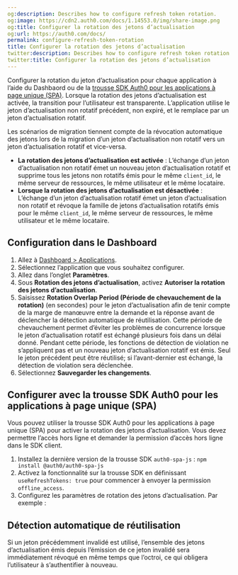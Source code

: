 ```yaml
---
og:description: Describes how to configure refresh token rotation.
og:image: https://cdn2.auth0.com/docs/1.14553.0/img/share-image.png
og:title: Configurer la rotation des jetons d’actualisation
og:url: https://auth0.com/docs/
permalink: configure-refresh-token-rotation
title: Configurer la rotation des jetons d’actualisation
twitter:description: Describes how to configure refresh token rotation.
twitter:title: Configurer la rotation des jetons d’actualisation
---
```


Configurer la rotation du jeton d’actualisation pour chaque application à l’aide du Dashbaord ou de la [trousse SDK Auth0 pour les applications à page unique (SPA)](/libraries/auth0-single-page-app-sdk). Lorsque la rotation des jetons d’actualisation est activée, la transition pour l’utilisateur est transparente. L’application utilise le jeton d’actualisation non rotatif précédent, non expiré, et le remplace par un jeton d’actualisation rotatif.

Les scénarios de migration tiennent compte de la révocation automatique des jetons lors de la migration d’un jeton d’actualisation non rotatif vers un jeton d’actualisation rotatif et vice-versa.

* **La rotation des jetons d’actualisation est activée** : 
L’échange d’un jeton d’actualisation non rotatif émet un nouveau jeton d’actualisation rotatif et supprime tous les jetons non rotatifs émis pour le même `client_id`, le même serveur de ressources, le même utilisateur et le même locataire.
* **Lorsque la rotation des jetons d’actualisation est désactivée** : 
L’échange d’un jeton d’actualisation rotatif émet un jeton d’actualisation non rotatif et révoque la famille de jetons d’actualisation rotatifs émis pour le même `client_id`, le même serveur de ressources, le même utilisateur et le même locataire.

## Configuration dans le Dashboard

1. Allez à [Dashboard > Applications](%24%7Bmanage_url%7D/#/applications).
2. Sélectionnez l’application que vous souhaitez configurer.
3. Allez dans l’onglet **Paramètres**.
4. Sous **Rotation des jetons d’actualisation**, activez **Autoriser la rotation des jetons d’actualisation**.
5. Saisissez **Rotation Overlap Period (Période de chevauchement de la rotation)** (en secondes) pour le jeton d’actualisation afin de tenir compte de la marge de manœuvre entre la demande et la réponse avant de déclencher la détection automatique de réutilisation. 
Cette période de chevauchement permet d’éviter les problèmes de concurrence lorsque le jeton d’actualisation rotatif est échangé plusieurs fois dans un délai donné. Pendant cette période, les fonctions de détection de violation ne s’appliquent pas et un nouveau jeton d’actualisation rotatif est émis. Seul le jeton précédent peut être réutilisé; si l’avant-dernier est échangé, la détection de violation sera déclenchée.
6. Sélectionnez **Sauvegarder les changements**.



## Configurer avec la trousse SDK Auth0 pour les applications à page unique (SPA)

Vous pouvez utiliser la trousse SDK Auth0 pour les applications à page unique (SPA) pour activer la rotation des jetons d’actualisation. Vous devez permettre l’accès hors ligne et demander la permission d’accès hors ligne dans le SDK client.

1. Installez la dernière version de la trousse SDK `auth0-spa-js` :
`npm install @auth0/auth0-spa-js `
2. Activez la fonctionnalité sur la trousse SDK en définissant `useRefreshTokens: true` pour commencer à envoyer la permission `offline_access`.
3. Configurez les paramètres de rotation des jetons d’actualisation. Par exemple :



## Détection automatique de réutilisation

Si un jeton précédemment invalidé est utilisé, l’ensemble des jetons d’actualisation émis depuis l’émission de ce jeton invalidé sera immédiatement révoqué en même temps que l’octroi, ce qui obligera l’utilisateur à s’authentifier à nouveau.